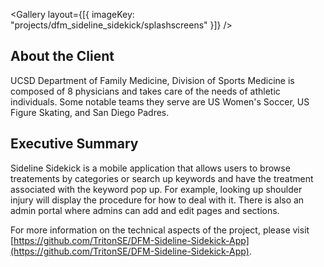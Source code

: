 
<Gallery layout={[{ imageKey: "projects/dfm_sideline_sidekick/splashscreens" }]} />

## About the Client

UCSD Department of Family Medicine, Division of Sports Medicine is composed of 8 physicians and takes care of the needs of athletic individuals. Some notable teams they serve are US Women's Soccer, US Figure Skating, and San Diego Padres.

## Executive Summary

Sideline Sidekick is a mobile application that allows users to browse treatements by categories or search up keywords and have the treatment associated with the keyword pop up. For example, looking up shoulder injury will display the procedure for how to deal with it. There is also an admin portal where admins can add and edit pages and sections.

For more information on the technical aspects of the project, please visit [https://github.com/TritonSE/DFM-Sideline-Sidekick-App](https://github.com/TritonSE/DFM-Sideline-Sidekick-App).

